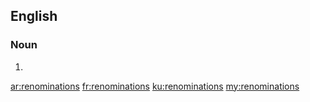 ==English==

===Noun===
{{head|en|plural}}

# {{plural of|renomination|lang=en|nocat=1}}

[[ar:renominations]]
[[fr:renominations]]
[[ku:renominations]]
[[my:renominations]]